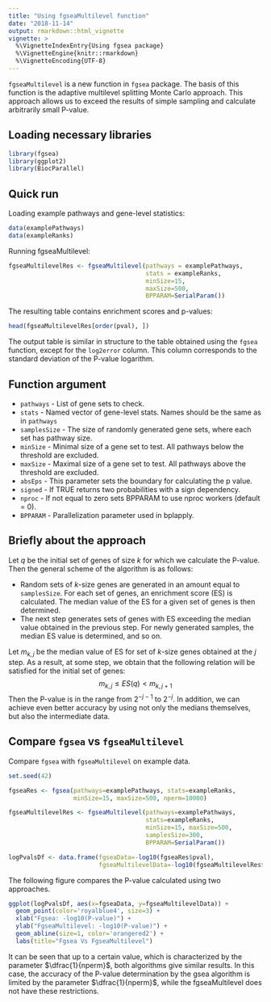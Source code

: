 ```yaml
---
title: "Using fgseaMultilevel function"
date: "2018-11-14"
output: rmarkdown::html_vignette
vignette: >
  %\VignetteIndexEntry{Using fgsea package}
  %\VignetteEngine{knitr::rmarkdown}
  %\VignetteEncoding{UTF-8}
---
```

`fgseaMultilevel` is a new function in `fgsea` package. The basis of this function is the adaptive multilevel splitting Monte Carlo approach. This approach allows us to exceed the results of simple sampling and calculate arbitrarily small P-value.

## Loading necessary libraries

```r
library(fgsea)
library(ggplot2)
library(BiocParallel)
```

## Quick run

Loading example pathways and gene-level statistics:

```r
data(examplePathways)
data(exampleRanks)
```

Running fgseaMultilevel:
```r
fgseaMultilevelRes <- fgseaMultilevel(pathways = examplePathways, 
                                      stats = exampleRanks,
                                      minSize=15,
                                      maxSize=500,
                                      BPPARAM=SerialParam())
```

The resulting table contains enrichment scores and p-values:
```r
head(fgseaMultilevelRes[order(pval), ])
```

The output table is similar in structure to the table obtained using the `fgsea` function, except for the `log2error` column. This column corresponds to the standard deviation of the P-value logarithm.

## Function argument

 - `pathways` - List of gene sets to check.
 - `stats` - Named vector of gene-level stats. Names should be the same as in `pathways`
 - `samplesSize` - The size of randomly generated gene sets, where each set has pathway size.
 - `minSize` - Minimal size of a gene set to test. All pathways below the threshold are excluded.
 - `maxSize` - Maximal size of a gene set to test. All pathways above the threshold are excluded.
 - `absEps` - This parameter sets the boundary for calculating the p value.
 - `signed` - If TRUE returns two probabilities with a sign dependency.
 - `nproc` - If not equal to zero sets BPPARAM to use nproc workers (default = 0).
 - `BPPARAM` - Parallelization parameter used in bplapply.
 
## Briefly about the approach
Let $q$ be the initial set of genes of size $k$ for which we calculate the P-value.
Then the general scheme of the algorithm is as follows:

 - Random sets of $k$-size genes are generated in an amount equal to `samplesSize`. For each set of genes, an enrichment score (ES) is calculated. The median value of the ES for a given set of genes is then determined. 
 - The next step generates sets of genes with ES exceeding the median value obtained in the previous step. For newly generated samples, the median ES value is determined, and so on.
 
Let $m_{k,j}$ be the median value of ES for set of $k$-size genes obtained at the $j$ step. As a result, at some step, we obtain that the following relation will be satisfied for the initial set of genes:
$$m_{k,j} \leq ES(q) < m_{k,j+1}$$
Then the P-value is in the range from $2^{-j-1}$ to $2^{-j}$. In addition, we can achieve even better accuracy by using not only the medians themselves, but also the intermediate data.

## Compare `fgsea` vs `fgseaMultilevel`
Compare `fgsea` with `fgseaMultilevel` on example data.

```r
set.seed(42)

fgseaRes <- fgsea(pathways=examplePathways, stats=exampleRanks,
                  minSize=15, maxSize=500, nperm=10000)

fgseaMultilevelRes <- fgseaMultilevel(pathways=examplePathways, 
                                      stats=exampleRanks,
                                      minSize=15, maxSize=500, 
                                      samplesSize=300,
                                      BPPARAM=SerialParam())

logPvalsDf <- data.frame(fgseaData=-log10(fgseaRes$pval),
                         fgseaMultilevelData=-log10(fgseaMultilevelRes$pval))
```

The following figure compares the P-value calculated using two approaches.

```r
ggplot(logPvalsDf, aes(x=fgseaData, y=fgseaMultilevelData)) +
  geom_point(color='royalblue4', size=3) +
  xlab("Fgsea: -log10(P-value)") +
  ylab("FgseaMultilevel: -log10(P-value)") +
  geom_abline(size=1, color='orangered2') +
  labs(title="Fgsea Vs FgseaMultilevel")
```

It can be seen that up to a certain value, which is characterized by the parameter $\dfrac{1}{nperm}$, both algorithms give similar results. In this case, the accuracy of the P-value determination by the gsea algorithm is limited by the parameter  $\dfrac{1}{nperm}$, while the fgseaMultilevel does not have these restrictions.

 
